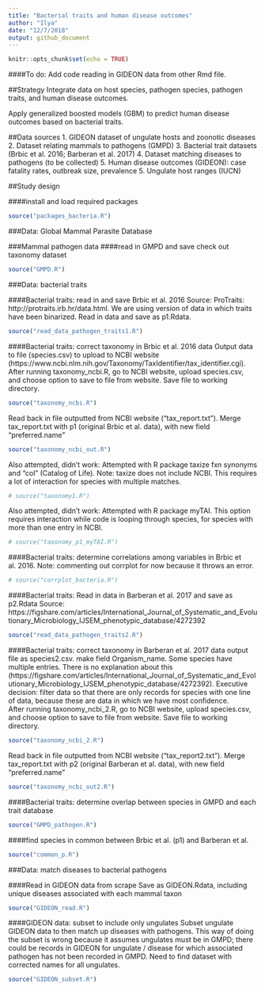 ```yaml
---
title: "Bacterial traits and human disease outcomes"
author: "Ilya"
date: "12/7/2018"
output: github_document
---
```

```r
knitr::opts_chunk$set(echo = TRUE)
```

####To do:
Add code reading in GIDEON data from other Rmd file. 

##Strategy
Integrate data on host species, pathogen species, pathogen traits, and human disease outcomes. 

Apply generalized boosted models (GBM) to predict human disease outcomes based on bacterial traits. 

##Data sources
1. GIDEON dataset of ungulate hosts and zoonotic diseases
2. Dataset relating mammals to pathogens (GMPD)
3. Bacterial trait datasets (Brbic et al. 2016; Barberan et al. 2017) 
4. Dataset matching diseases to pathogens (to be collected)
5. Human disease outcomes (GIDEON): case fatality rates, outbreak size, prevalence 5. Ungulate host ranges (IUCN)

##Study design

####install and load required packages
```r
source("packages_bacteria.R")
```

###Data: Global Mammal Parasite Database

###Mammal pathogen data
####read in GMPD and save
check out taxonomy dataset 
```r
source("GMPD.R")
```

###Data: bacterial traits

####Bacterial traits: read in and save Brbic et al. 2016 
Source: ProTraits: http://protraits.irb.hr/data.html. 
We are using version of data in which traits have been binarized. 
Read in data and save as p1.Rdata. 
```r
source("read_data_pathogen_traits1.R")
```

####Bacterial traits: correct taxonomy in Brbic et al. 2016 data
Output data to file (species.csv) to upload to NCBI website (https://www.ncbi.nlm.nih.gov/Taxonomy/TaxIdentifier/tax_identifier.cgi). After running taxonomy_ncbi.R, go to NCBI website, upload species.csv, and choose option to save to file from website. Save file to working directory. 
```r
source("taxonomy_ncbi.R")
```

Read back in file outputted from NCBI website ("tax_report.txt"). Merge tax_report.txt with p1 (original Brbic et al. data), with new field "preferred.name"
```r
source("taxonomy_ncbi_out.R")
```

Also attempted, didn't work: Attempted with R package taxize fxn synonyms and "col" (Catalog of Life). Note: taxize does not include NCBI. This requires a lot of interaction for species with multiple matches.  
```r
# source("taxonomy1.R")
```

Also attempted, didn't work: Attempted with R package myTAI. This option requires interaction while code is looping through species, for species with more than one entry in NCBI.  
```r
# source("taxonomy_p1_myTAI.R")
```

####Bacterial traits: determine correlations among variables in Brbic et al. 2016. 
Note: commenting out corrplot for now because it throws an error. 
```r
# source("corrplot_bacteria.R")
```


####Bacterial traits: Read in data in Barberan et al. 2017 and save as p2.Rdata
Source: https://figshare.com/articles/International_Journal_of_Systematic_and_Evolutionary_Microbiology_IJSEM_phenotypic_database/4272392
```r
source("read_data_pathogen_traits2.R")
```


####Bacterial traits: correct taxonomy in Barberan et al. 2017 data
output file as species2.csv. make field Organism_name. Some species have multiple entries. There is no explanation about this (https://figshare.com/articles/International_Journal_of_Systematic_and_Evolutionary_Microbiology_IJSEM_phenotypic_database/4272392). Executive decision: filter data so that there are only records for species with one line of data, because these are data in which we have most confidence.   
After running taxonomy_ncbi_2.R, go to NCBI website, upload species.csv, and choose option to save to file from website. Save file to working directory. 
```r
source("taxonomy_ncbi_2.R")
```

Read back in file outputted from NCBI website ("tax_report2.txt"). Merge tax_report.txt with p2 (original Barberan et al. data), with new field "preferred.name"
```r
source("taxonomy_ncbi_out2.R")
```

####Bacterial traits: determine overlap between species in GMPD and each trait database
```r
source("GMPD_pathogen.R")
```

####find species in common between  Brbic et al. (p1) and Barberan et al. 
```r
source("common_p.R")
```

###Data: match diseases to bacterial pathogens

####Read in GIDEON data from scrape
Save as GIDEON.Rdata, including unique diseases associated with each mammal taxon
```r
source("GIDEON_read.R")
```

####GIDEON data: subset to include only ungulates
Subset ungulate GIDEON data to then match up diseases with pathogens. 
This way of doing the subset is wrong because it assumes ungulates must be in GMPD; there could be records in GIDEON for ungulate / disease for which associated pathogen has not been recorded in GMPD. Need to find dataset with corrected names for all ungulates. 
```r
source("GIDEON_subset.R")
```

